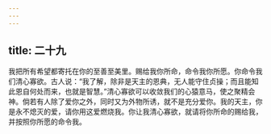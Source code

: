 ```yaml
---
---
---
```

title: 二十九
---

我把所有希望都寄托在你的至善至美里。赐给我你所命，命令我你所愿。你命令我们清心寡欲。古人说：“我了解，除非是天主的恩典，无人能守住贞操；而且能知此恩自何处而来，也就是智慧。”清心寡欲可以收敛我们的心猿意马，使之聚精会神。倘若有人除了爱你之外，同时又为外物所诱，就不是充分爱你。我的天主，你是永不熄灭的爱，请你用这爱燃烧我。你让我清心寡欲，就请将你所命的赐给我，并按照你所愿的命令我。
